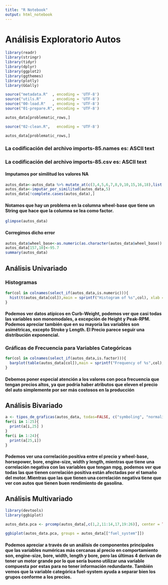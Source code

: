 ---
title: "R Notebook"
output: html_notebook
---

# Análisis Exploratorio Autos #

```{r}
library(readr)
library(stringr)
library(tidyr)
library(dplyr)
library(ggplot2)
library(ggthemes)
library(plotly)
library(GGally)
```


```{r}
source("metadata.R"  , encoding = 'UTF-8')
source("utils.R"     , encoding = 'UTF-8')
source("00-load.R"   , encoding = 'UTF-8')
source("01-prepare.R", encoding = 'UTF-8')
```
```{r}
autos_data[problematic_rows,]
```
```{r}
source("02-clean.R",   encoding = 'UTF-8')
```
```{r}
autos_data[problematic_rows,]
```

### La codificación del archivo imports-85.names es: ASCII text    
### La codificación del archivo imports-85.csv es: ASCII text 


#### Imputamos por similitud los valores NA
```{r}
autos_data<-autos_data %>% mutate_at(c(3,4,5,6,7,8,9,10,15,16,18),list(as.factor))
autos_data<-imputar_por_similitud(autos_data,5)
autos_data[!complete.cases(autos_data),]
```


#### Notamos que hay un problema en la columna wheel-base que tiene un String que hace que la columna se lea como factor.

```{r}
glimpse(autos_data)
```


#### Corregimos dicho error

```{r}
autos_data$wheel_base<-as.numeric(as.character(autos_data$wheel_base))
autos_data[157,10]<-95.7
summary(autos_data)
```

## Análisis Univariado


### Histogramas
```{r}
for(col in colnames(select_if(autos_data,is.numeric))){
  hist(t(autos_data[col]),main = sprintf("Histogram of %s",col), xlab =sprintf("%s",col))
}
```

#### Podemos ver datos atípicos en Curb-Weight, podemos ver que casi todas las variables son monomodales, a excepción de Height y Peak-RPM. Podemos apreciar también que en su mayoría las variables son asimétricas, excepto Stroke y Length. El Precio parece seguir una distribución exponencial.



### Gráficas de Frecuencia para Variables Categóricas
```{r}
for(col in colnames(select_if(autos_data,is.factor))){
  barplot(table(autos_data[col]),main = sprintf("Frequency of %s",col), xlab =sprintf("%s",col))
}
```

#### Debemos poner especial atención a los valores con poca frecuencia que tengan precios altos, ya que podría haber atributos que eleven el precio del auto simplemente por ser más costosos en la producción


## Análisis Bivariado


```{r}
a <- tipos_de_graficas(autos_data, todas=FALSE, c("symboling", "normalized_losses", "fuel_type", "aspiration", "num_of_doors", "body_style", "drive_wheels", "engine_location", "wheel_base", "length", "width", "height", "curb_weight", "engine_type", "num_of_cylinders", "engine_size", "fuel_system", "bore", "stroke", "compression_ratio", "horsepower", "peak_rpm", "city_mpg", "highway_mpg", "price"))
for(i in 1:25){
  print(a[i,25] )
}
for(i in 1:24){
  print(a[25,i])
}
```
#### Podemos ver una correlación positiva entre el precio y wheel-base, horsepower, bore, engine-size, width y length, mientras que tiene una correlación negativa con las variables que tengan mpg, podemos ver que todas las que tienen correlación positiva están afectadas por el tamaño del motor. Mientras que las que tienen una correlación negativa tiene que ver con autos que tienen buen rendimiento de gasolina.




## Análisis Multivariado

```{r}
library(devtools)
library(ggbiplot)

autos_data.pca <- prcomp(autos_data[,c(1,2,11:14,17,19:26)], center = TRUE, scale. = TRUE)
    
ggbiplot(autos_data.pca, groups = autos_data[["fuel_system"]])
```

#### Podemos apreciar a través de un análisis de componentes principales que las variables numéricas más cercanas al precio en comportamiento son, engine-size, bore, width, length y bore, pero las últimas 4 derivan de tener un motor grande por lo que sería bueno utilizar una variable compuesta por estas para no tener información redundante. También vemos que la variable categórica fuel-system ayuda a separar bien los grupos conforme a los precios.



